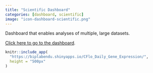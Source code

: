 ```yaml
---
title: "Scientific Dashboard"
categories: [dashboard, scientific]
image: "icon-dashboard-scientific.png"
---
```


Dashboard that enables analyses of multiple, large datasets. 

[Click here to go to the dashboard](https://biplabendu.shinyapps.io/CFlo_Daily_Gene_Expression/).

```r
knitr::include_app(
  "https://biplabendu.shinyapps.io/CFlo_Daily_Gene_Expression/",
  height = "500px"
)
```
